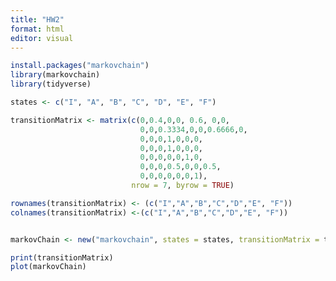 ```yaml
---
title: "HW2"
format: html
editor: visual
---
```




```r

install.packages("markovchain")
library(markovchain)
library(tidyverse)

```


```r

states <- c("I", "A", "B", "C", "D", "E", "F")

transitionMatrix <- matrix(c(0,0.4,0,0, 0.6, 0,0,
                             0,0,0.3334,0,0,0.6666,0,
                             0,0,0,1,0,0,0,
                             0,0,0,1,0,0,0,
                             0,0,0,0,0,1,0,
                             0,0,0,0.5,0,0,0.5,
                             0,0,0,0,0,0,1),
                           nrow = 7, byrow = TRUE)

rownames(transitionMatrix) <- (c("I","A","B","C","D","E", "F"))
colnames(transitionMatrix) <-(c("I","A","B","C","D","E", "F"))


markovChain <- new("markovchain", states = states, transitionMatrix = transitionMatrix, name = "Example Markov Chain")

print(transitionMatrix)
plot(markovChain)

```

```r




```

